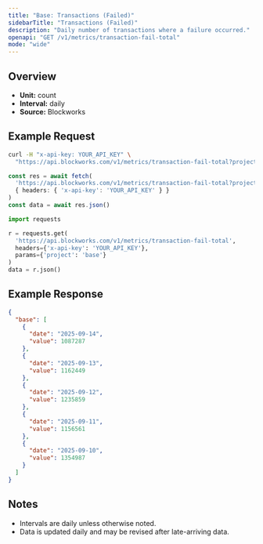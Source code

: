 ```yaml
---
title: "Base: Transactions (Failed)"
sidebarTitle: "Transactions (Failed)"
description: "Daily number of transactions where a failure occurred."
openapi: "GET /v1/metrics/transaction-fail-total"
mode: "wide"
---
```


## Overview

- **Unit:** count
- **Interval:** daily
- **Source:** Blockworks

## Example Request

<CodeGroup>

```bash cURL
curl -H "x-api-key: YOUR_API_KEY" \
  "https://api.blockworks.com/v1/metrics/transaction-fail-total?project=base"
```

```typescript TypeScript
const res = await fetch(
  'https://api.blockworks.com/v1/metrics/transaction-fail-total?project=base',
  { headers: { 'x-api-key': 'YOUR_API_KEY' } }
)
const data = await res.json()
```

```python Python
import requests

r = requests.get(
  'https://api.blockworks.com/v1/metrics/transaction-fail-total',
  headers={'x-api-key': 'YOUR_API_KEY'},
  params={'project': 'base'}
)
data = r.json()
```

</CodeGroup>

## Example Response

```json
{
  "base": [
    {
      "date": "2025-09-14",
      "value": 1087287
    },
    {
      "date": "2025-09-13",
      "value": 1162449
    },
    {
      "date": "2025-09-12",
      "value": 1235859
    },
    {
      "date": "2025-09-11",
      "value": 1156561
    },
    {
      "date": "2025-09-10",
      "value": 1354987
    }
  ]
}
```

## Notes
- Intervals are daily unless otherwise noted.
- Data is updated daily and may be revised after late-arriving data.